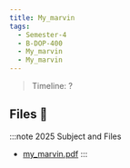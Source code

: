 ```yaml
---
title: My_marvin
tags:
  - Semester-4
  - B-DOP-400
  - My_marvin
  - My_marvin
---
```

> Timeline: ?


## Files 📂

:::note 2025 Subject and Files
- [my_marvin.pdf](https://github.com/Studio-17/Epitech-Subjects/raw/main/Semester-4/B-DOP-400/My_marvin/My_marvin/my_marvin.pdf)
:::

